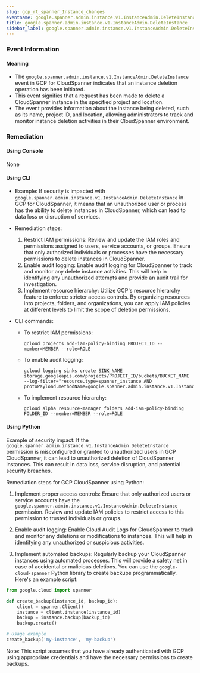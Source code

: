 ```yaml
--- 
slug: gcp_rt_spanner_Instance_changes
eventname: google.spanner.admin.instance.v1.InstanceAdmin.DeleteInstance
title: google.spanner.admin.instance.v1.InstanceAdmin.DeleteInstance
sidebar_label: google.spanner.admin.instance.v1.InstanceAdmin.DeleteInstance
---
```

                       
### Event Information

#### Meaning

- The `google.spanner.admin.instance.v1.InstanceAdmin.DeleteInstance` event in GCP for CloudSpanner indicates that an instance deletion operation has been initiated.
- This event signifies that a request has been made to delete a CloudSpanner instance in the specified project and location.
- The event provides information about the instance being deleted, such as its name, project ID, and location, allowing administrators to track and monitor instance deletion activities in their CloudSpanner environment.

### Remediation

#### Using Console

None

#### Using CLI

- Example: If security is impacted with `google.spanner.admin.instance.v1.InstanceAdmin.DeleteInstance` in GCP for CloudSpanner, it means that an unauthorized user or process has the ability to delete instances in CloudSpanner, which can lead to data loss or disruption of services.

- Remediation steps:
  1. Restrict IAM permissions: Review and update the IAM roles and permissions assigned to users, service accounts, or groups. Ensure that only authorized individuals or processes have the necessary permissions to delete instances in CloudSpanner.
  2. Enable audit logging: Enable audit logging for CloudSpanner to track and monitor any delete instance activities. This will help in identifying any unauthorized attempts and provide an audit trail for investigation.
  3. Implement resource hierarchy: Utilize GCP's resource hierarchy feature to enforce stricter access controls. By organizing resources into projects, folders, and organizations, you can apply IAM policies at different levels to limit the scope of deletion permissions.

- CLI commands:
  - To restrict IAM permissions:
    ```
    gcloud projects add-iam-policy-binding PROJECT_ID --member=MEMBER --role=ROLE
    ```
  - To enable audit logging:
    ```
    gcloud logging sinks create SINK_NAME storage.googleapis.com/projects/PROJECT_ID/buckets/BUCKET_NAME --log-filter="resource.type=spanner_instance AND protoPayload.methodName=google.spanner.admin.instance.v1.InstanceAdmin.DeleteInstance"
    ```
  - To implement resource hierarchy:
    ```
    gcloud alpha resource-manager folders add-iam-policy-binding FOLDER_ID --member=MEMBER --role=ROLE
    ```

#### Using Python

Example of security impact: If the `google.spanner.admin.instance.v1.InstanceAdmin.DeleteInstance` permission is misconfigured or granted to unauthorized users in GCP CloudSpanner, it can lead to unauthorized deletion of CloudSpanner instances. This can result in data loss, service disruption, and potential security breaches.

Remediation steps for GCP CloudSpanner using Python:

1. Implement proper access controls: Ensure that only authorized users or service accounts have the `google.spanner.admin.instance.v1.InstanceAdmin.DeleteInstance` permission. Review and update IAM policies to restrict access to this permission to trusted individuals or groups.

2. Enable audit logging: Enable Cloud Audit Logs for CloudSpanner to track and monitor any deletions or modifications to instances. This will help in identifying any unauthorized or suspicious activities.

3. Implement automated backups: Regularly backup your CloudSpanner instances using automated processes. This will provide a safety net in case of accidental or malicious deletions. You can use the `google-cloud-spanner` Python library to create backups programmatically. Here's an example script:

```python
from google.cloud import spanner

def create_backup(instance_id, backup_id):
    client = spanner.Client()
    instance = client.instance(instance_id)
    backup = instance.backup(backup_id)
    backup.create()

# Usage example
create_backup('my-instance', 'my-backup')
```

Note: This script assumes that you have already authenticated with GCP using appropriate credentials and have the necessary permissions to create backups.


 